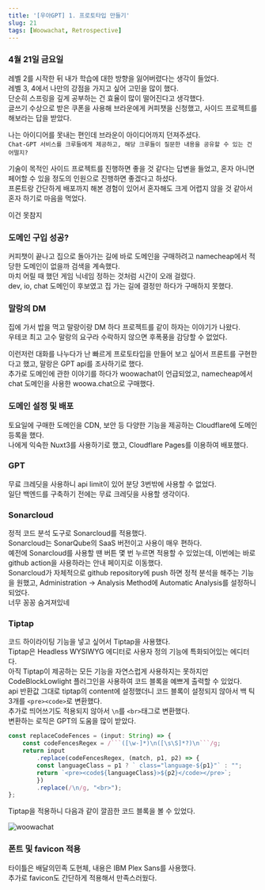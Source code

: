 ```yaml
---
title: '[우아GPT] 1. 프로토타입 만들기'
slug: 21
tags: [Woowachat, Retrospective]
---
```


### 4월 21일 금요일

레벨 2를 시작한 뒤 내가 학습에 대한 방향을 잃어버렸다는 생각이 들었다.  
레벨 3, 4에서 나만의 강점을 가지고 싶어 고민을 많이 했다.  
단순히 스프링을 깊게 공부하는 건 효율이 많이 떨어진다고 생각했다.  
글쓰기 수상으로 받은 쿠폰을 사용해 브라운에게 커피챗을 신청했고, 사이드 프로젝트를 해보라는 답을 받았다.  

나는 아이디어를 못내는 편인데 브라운이 아이디어까지 던져주셨다.  
`Chat-GPT 서비스를 크루들에게 제공하고, 해당 크루들이 질문한 내용을 공유할 수 있는 건 어떨지?`  

기술이 목적인 사이드 프로젝트를 진행하면 좋을 것 같다는 답변을 들었고, 혼자 아니면 페어할 수 있을 정도의 인원으로 진행하면 좋겠다고 하셨다.  
프론트랑 간단하게 배포까지 해본 경험이 있어서 혼자해도 크게 어렵지 않을 것 같아서 혼자 하기로 마음을 먹었다.  

이건 못참지

### 도메인 구입 성공?

커피챗이 끝나고 집으로 돌아가는 길에 바로 도메인을 구매하려고 namecheap에서 적당한 도메인이 없을까 검색을 계속했다.  
마치 어릴 때 했던 게임 닉네임 정하는 것처럼 시간이 오래 걸렸다.  
dev, io, chat 도메인이 후보였고 집 가는 길에 결정만 하다가 구매하지 못했다.

### 말랑의 DM

집에 가서 밥을 먹고 말랑이랑 DM 하다 프로젝트를 같이 하자는 이야기가 나왔다.  
우테코 최고 고수 말랑의 요구라 수락하지 않으면 후폭풍을 감당할 수 없었다.  

이런저런 대화를 나누다가 난 빠르게 프로토타입을 만들어 보고 싶어서 프론트를 구현한다고 했고, 말랑은 GPT api를 조사하기로 했다.  
추가로 도메인에 관한 이야기를 하다가 woowachat이 언급되었고, namecheap에서 chat 도메인을 사용한 woowa.chat으로 구매했다.  

### 도메인 설정 및 배포

토요일에 구매한 도메인을 CDN, 보안 등 다양한 기능을 제공하는 Cloudflare에 도메인 등록을 했다.  
나에게 익숙한 Nuxt3를 사용하기로 했고, Cloudflare Pages를 이용하여 배포했다.  

### GPT

무료 크레딧을 사용하니 api limit이 있어 분당 3번밖에 사용할 수 없었다.  
일단 백엔드를 구축하기 전에는 무료 크레딧을 사용할 생각이다.  

### Sonarcloud

정적 코드 분석 도구로 Sonarcloud를 적용했다.  
Sonarcloud는 SonarQube의 SaaS 버전이고 사용이 매우 편하다.  
예전에 Sonarcloud를 사용할 땐 버튼 몇 번 누르면 적용할 수 있었는데, 이번에는 바로 github action을 사용하라는 안내 페이지로 이동했다.  
Sonarcloud가 자체적으로 github repository에 push 하면 정적 분석을 해주는 기능을 원했고, Administration -> Analysis Method에 Automatic Analysis를 설정하니 되었다.  
너무 꽁꽁 숨겨져있네

### Tiptap

코드 하이라이팅 기능을 넣고 싶어서 Tiptap을 사용했다.  
Tiptap은 Headless WYSIWYG 에디터로 사용자 정의 기능에 특화되어있는 에디터다.  
아직 Tiptap이 제공하는 모든 기능을 자연스럽게 사용하지는 못하지만 CodeBlockLowlight 플러그인을 사용하여 코드 블록을 예쁘게 출력할 수 있었다.  
api 반환값 그대로 tiptap의 content에 설정했더니 코드 블록이 설정되지 않아서 백 틱 3개를 `<pre><code>`로 변환했다.  
추가로 띄어쓰기도 적용되지 않아서 `\n`를 `<br>`태그로 변환했다.  
변환하는 로직은 GPT의 도움을 많이 받았다.  

```ts
const replaceCodeFences = (input: String) => {
    const codeFencesRegex = /```([\w-]*)\n([\s\S]*?)\n```/g;
    return input
        .replace(codeFencesRegex, (match, p1, p2) => {
        const languageClass = p1 ? ` class="language-${p1}"` : "";
        return `<pre><code${languageClass}>${p2}</code></pre>`;
        })
        .replace(/\n/g, "<br>");
};
```

Tiptap을 적용하니 다음과 같이 깔끔한 코드 블록을 볼 수 있었다.  

![woowachat](./woowa-chat.png)

### 폰트 및 favicon 적용

타이틀은 배달의민족 도현체, 내용은 IBM Plex Sans를 사용했다.  
추가로 favicon도 간단하게 적용해서 만족스러웠다.  